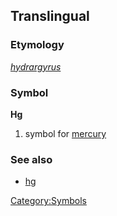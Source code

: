 ==Translingual==
===Etymology===
{{L.}} ''[[hydrargyrus]]''
===Symbol===
'''Hg'''
#{{chemistry}} symbol for [[mercury]]
===See also===
*[[hg]]
[[Category:Symbols]]